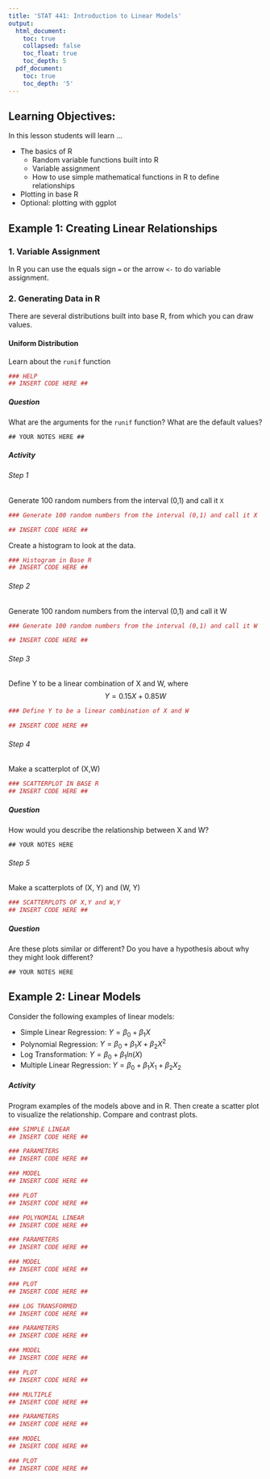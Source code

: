 ```yaml
---
title: 'STAT 441: Introduction to Linear Models'
output:
  html_document:
    toc: true
    collapsed: false
    toc_float: true
    toc_depth: 5
  pdf_document:
    toc: true
    toc_depth: '5'
---
```


## Learning Objectives: 

In this lesson students will learn ... 

* The basics of R
  * Random variable functions built into R
  * Variable assignment 
  * How to use simple mathematical functions in R to define relationships
* Plotting in base R
* Optional: plotting with ggplot

## Example 1: Creating Linear Relationships

### 1. Variable Assignment 

In R you can use the equals sign `=` or the arrow `<-` to do variable assignment. 


### 2. Generating Data in R 

There are several distributions built into base R, from which you can draw values. 

#### Uniform Distribution

Learn about the `runif` function

```r
### HELP
## INSERT CODE HERE ##
```

##### Question 

What are the arguments for the `runif` function?  What are the default values?

```{}
## YOUR NOTES HERE ##
```

##### Activity

###### Step 1

Generate 100 random numbers from the interval (0,1) and call it `X`

```r
### Generate 100 random numbers from the interval (0,1) and call it X

## INSERT CODE HERE ##
```

Create a histogram to look at the data. 

```r
### Histogram in Base R
## INSERT CODE HERE ##
```

###### Step 2

Generate 100 random numbers from the interval (0,1) and call it W

```r
### Generate 100 random numbers from the interval (0,1) and call it W

## INSERT CODE HERE ##
```


###### Step 3

Define Y to be a linear combination of X and W, where 
$$Y=0.15X + 0.85W$$

```r
### Define Y to be a linear combination of X and W

## INSERT CODE HERE ##
```

###### Step 4

Make a scatterplot of (X,W)

```r
### SCATTERPLOT IN BASE R
## INSERT CODE HERE ##
```

##### Question

How would you describe the relationship between X and W?

```{}
## YOUR NOTES HERE
```

###### Step 5

Make a scatterplots of (X, Y) and (W, Y)

```r
### SCATTERPLOTS OF X,Y and W,Y
## INSERT CODE HERE ##
```

##### Question

Are these plots similar or different? Do you have a hypothesis about why
they might look different?

```{}
## YOUR NOTES HERE
```


## Example 2: Linear Models

Consider the following examples of linear models: 

* Simple Linear Regression: $Y=\beta_0+\beta_1 X$
* Polynomial Regression: $Y=\beta_0+\beta_1 X+ \beta_2 X^2$
* Log Transformation: $Y=\beta_0+\beta_1 ln(X)$
* Multiple Linear Regression: $Y=\beta_0+\beta_1 X_1+\beta_2 X_2$

##### Activity

Program examples of the models above and in R. Then create a scatter plot to visualize the
relationship. Compare and contrast plots.

```r
### SIMPLE LINEAR
## INSERT CODE HERE ##

### PARAMETERS
## INSERT CODE HERE ##

### MODEL
## INSERT CODE HERE ##

### PLOT
## INSERT CODE HERE ##
```

```r
### POLYNOMIAL LINEAR
## INSERT CODE HERE ##

### PARAMETERS
## INSERT CODE HERE ##

### MODEL
## INSERT CODE HERE ##

### PLOT
## INSERT CODE HERE ##
```

```r
### LOG TRANSFORMED
## INSERT CODE HERE ##

### PARAMETERS
## INSERT CODE HERE ##

### MODEL
## INSERT CODE HERE ##

### PLOT
## INSERT CODE HERE ##
```

```r
### MULTIPLE
## INSERT CODE HERE ##

### PARAMETERS
## INSERT CODE HERE ##

### MODEL
## INSERT CODE HERE ##

### PLOT
## INSERT CODE HERE ##
```
